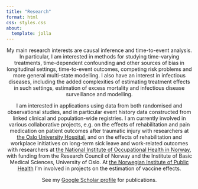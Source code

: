 ```yaml
---
title: "Research"
format: html
css: styles.css
about:
  template: jolla
---
```


<center>

My main research interests are causal inference and time-to-event analysis. In particular, I am interested in methods for studying time-varying treatments, time-dependent confounding and other sources of bias in longitudinal settings, time-to-event outcomes, competing risk problems and more general multi-state modelling. I also have an interest in infectious diseases, including the added complexities of estimating treatment effects in such settings, estimation of excess mortality and infectious disease surveillance and modelling.

I am interested in applications using data from both randomised and observational studies, and in particular event history data constructed from linked clinical and population-wide registries. I am currently involved in various collaborative projects, e.g. on the effects of rehabilitation and pain medication on patient outcomes after traumatic injury with researchers at [the Oslo University Hospital](https://www.ous-research.no/ipot/){target="_blank"}, and on the effects of rehabilitation and workplace initiatives on long-term sick leave and work-related outcomes with researchers at [the National Institute of Occupational Health in Norway](https://stami.no/en/){target="_blank"}, with funding from the Research Council of Norway and the Institute of Basic Medical Sciences, University of Oslo. At [the Norwegian Institute of Public Health](https://www.fhi.no/en/){target="_blank"} I'm involved in projects on the estimation of vaccine effects.

See my [Google Scholar profile](https://scholar.google.no/citations?hl=en&pli=1&user=GRG21B8AAAAJ){target="_blank"} for publications.
